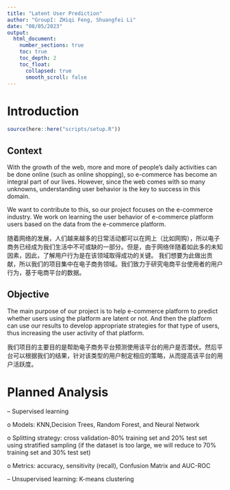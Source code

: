 ```yaml
---
title: "Latent User Prediction"
author: "GroupI: ZHiqi Feng, Shuangfei Li"
date: "08/05/2023"
output:
  html_document:
    number_sections: true
    toc: true
    toc_depth: 2
    toc_float:
      collapsed: true
      smooth_scroll: false
---
```


# Introduction

```r
source(here::here("scripts/setup.R"))
```

## Context

With the growth of the web, more and more of people's daily activities can be done online (such as online shopping), so e-commerce has become an integral part of our lives. However, since the web comes with so many unknowns, understanding user behavior is the key to success in this domain.

We want to contribute to this, so our project focuses on the e-commerce industry. We work on learning the user behavior of e-commerce platform users based on the data from the e-commerce platform.

随着网络的发展，人们越来越多的日常活动都可以在网上（比如网购），所以电子商务已经成为我们生活中不可或缺的一部分。但是，由于网络伴随着如此多的未知因素，因此，了解用户行为是在该领域取得成功的关键。 我们想要为此做出贡献，所以我们的项目集中在电子商务领域。我们致力于研究电商平台使用者的用户行为，基于电商平台的数据。

## Objective

The main purpose of our project is to help e-commerce platform to predict whether users using the platform are latent or not. And then the platform can use our results to develop appropriate strategies for that type of users, thus increasing the user activity of that platform.

我们项目的主要目的是帮助电子商务平台预测使用该平台的用户是否潜伏。然后平台可以根据我们的结果，针对该类型的用户制定相应的策略，从而提高该平台的用户活跃度。


# Planned Analysis

-- Supervised learning

o Models: KNN,Decision Trees, Random Forest, and Neural Network

o Splitting strategy: cross validation-80% training set and 20% test set using stratified sampling (if the dataset is too large, we will reduce to 70% training set and 30% test set)

o Metrics: accuracy, sensitivity (recall), Confusion Matrix and AUC-ROC

-- Unsupervised learning: K-means clustering
